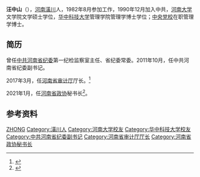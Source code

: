 '''汪中山'''（{{bd|1963年|12月|||}}），[[河南|河南]][[潢川|潢川]]人，1982年8月参加工作，1990年12月加入中共，[[河南大学|河南大学]]文学院文学硕士学位，[[华中科技大学|华中科技大学]]管理学院管理学博士学位；[[中央党校|中央党校]]在职管理学博士。

== 简历 ==
曾任[[中共河南省纪委|中共河南省纪委]]第一纪检监察室主任、省纪委常委。2011年10月，任中共河南省纪委副书记。

2017年3月，任[[河南省审计厅|河南省审计厅]]厅长。<ref >{{cite web|url=http://district.ce.cn/newarea/sddy/201703/30/t20170330_21617654_1.shtml | language= | title=刘荃任河南省监察厅厅长 汪中山任审计厅厅长 王东伟任财政厅厅长 |publisher=中国经济网 |date=2017年3月30日 |accessdate= }}</ref>

2021年1月，任[[河南省政协|河南省政协]]秘书长<ref>{{Cite web|title=汪中山不再担任河南省审计厅厅长职务(简历)_中国经济网——国家经济门户|url=http://district.ce.cn/newarea/sddy/202104/02/t20210402_36438133.shtml|accessdate=2021-04-02|work=district.ce.cn|archive-date=2021-07-24|archive-url=https://web.archive.org/web/20210724183152/http://district.ce.cn/newarea/sddy/202104/02/t20210402_36438133.shtml|dead-url=no}}</ref>。

== 参考资料 ==
{{reflist}}

{{start box}}
{{s-gov|prc}}
{{s-before|[[]]}}
{{s-title|[[河南省审计厅|河南省审计厅]]厅长|2017年3月－2021年1月}}
{{s-after|[[赵喜林_(1968年)|赵喜林]]}}
{{end box}}
{{DEFAULTSORT:W汪}}

[[Category:汪姓|ZHONG]]
[[Category:潢川人|Category:潢川人]]
[[Category:河南大学校友|Category:河南大学校友]]
[[Category:华中科技大学校友|Category:华中科技大学校友]]
[[Category:中共河南省纪委副书记|Category:中共河南省纪委副书记]]
[[Category:河南省审计厅厅长|Category:河南省审计厅厅长]]
[[Category:河南省政协秘书长|Category:河南省政协秘书长]]